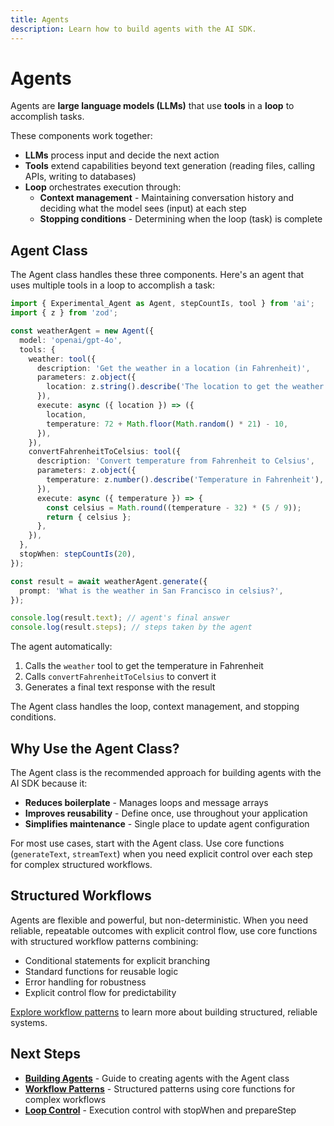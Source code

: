 ```yaml
---
title: Agents
description: Learn how to build agents with the AI SDK.
---
```


# Agents

Agents are **large language models (LLMs)** that use **tools** in a **loop** to accomplish tasks.

These components work together:

- **LLMs** process input and decide the next action
- **Tools** extend capabilities beyond text generation (reading files, calling APIs, writing to databases)
- **Loop** orchestrates execution through:
  - **Context management** - Maintaining conversation history and deciding what the model sees (input) at each step
  - **Stopping conditions** - Determining when the loop (task) is complete

## Agent Class

The Agent class handles these three components. Here's an agent that uses multiple tools in a loop to accomplish a task:

```ts
import { Experimental_Agent as Agent, stepCountIs, tool } from 'ai';
import { z } from 'zod';

const weatherAgent = new Agent({
  model: 'openai/gpt-4o',
  tools: {
    weather: tool({
      description: 'Get the weather in a location (in Fahrenheit)',
      parameters: z.object({
        location: z.string().describe('The location to get the weather for'),
      }),
      execute: async ({ location }) => ({
        location,
        temperature: 72 + Math.floor(Math.random() * 21) - 10,
      }),
    }),
    convertFahrenheitToCelsius: tool({
      description: 'Convert temperature from Fahrenheit to Celsius',
      parameters: z.object({
        temperature: z.number().describe('Temperature in Fahrenheit'),
      }),
      execute: async ({ temperature }) => {
        const celsius = Math.round((temperature - 32) * (5 / 9));
        return { celsius };
      },
    }),
  },
  stopWhen: stepCountIs(20),
});

const result = await weatherAgent.generate({
  prompt: 'What is the weather in San Francisco in celsius?',
});

console.log(result.text); // agent's final answer
console.log(result.steps); // steps taken by the agent
```

The agent automatically:

1. Calls the `weather` tool to get the temperature in Fahrenheit
2. Calls `convertFahrenheitToCelsius` to convert it
3. Generates a final text response with the result

The Agent class handles the loop, context management, and stopping conditions.

## Why Use the Agent Class?

The Agent class is the recommended approach for building agents with the AI SDK because it:

- **Reduces boilerplate** - Manages loops and message arrays
- **Improves reusability** - Define once, use throughout your application
- **Simplifies maintenance** - Single place to update agent configuration

For most use cases, start with the Agent class. Use core functions (`generateText`, `streamText`) when you need explicit control over each step for complex structured workflows.

## Structured Workflows

Agents are flexible and powerful, but non-deterministic. When you need reliable, repeatable outcomes with explicit control flow, use core functions with structured workflow patterns combining:

- Conditional statements for explicit branching
- Standard functions for reusable logic
- Error handling for robustness
- Explicit control flow for predictability

[Explore workflow patterns](/docs/agents/workflows) to learn more about building structured, reliable systems.

## Next Steps

- **[Building Agents](/docs/agents/building-agents)** - Guide to creating agents with the Agent class
- **[Workflow Patterns](/docs/agents/workflows)** - Structured patterns using core functions for complex workflows
- **[Loop Control](/docs/agents/loop-control)** - Execution control with stopWhen and prepareStep
